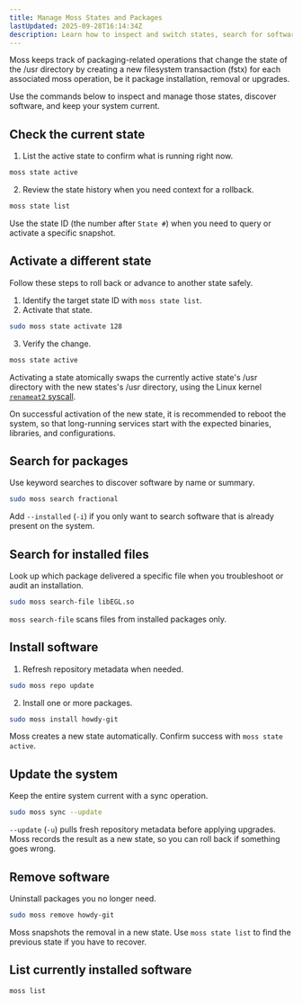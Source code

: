 ```yaml
---
title: Manage Moss States and Packages
lastUpdated: 2025-09-28T16:14:34Z
description: Learn how to inspect and switch states, search for software, and keep an AerynOS system up to date with moss.
---
```


Moss keeps track of packaging-related operations that change the state of the /usr directory by creating a new filesystem transaction (fstx) for each associated moss operation, be it package installation, removal or upgrades. 

Use the commands below to inspect and manage those states, discover software, and keep your system current.

## Check the current state

1. List the active state to confirm what is running right now.

```bash
moss state active
```

2. Review the state history when you need context for a rollback.

```bash
moss state list
```

Use the state ID (the number after `State #`) when you need to query or activate a specific snapshot.

## Activate a different state

Follow these steps to roll back or advance to another state safely.

1. Identify the target state ID with `moss state list`.
2. Activate that state.

```bash
sudo moss state activate 128
```

3. Verify the change.

```bash
moss state active
```

Activating a state atomically swaps the currently active state's /usr directory with the new states's /usr directory, using the Linux kernel [`renameat2` syscall](https://www.man7.org/linux/man-pages/man2/rename.2.html).

On successful activation of the new state, it is recommended to reboot the system, so that long-running services start with the expected binaries, libraries, and configurations.

## Search for packages

Use keyword searches to discover software by name or summary.

```bash
sudo moss search fractional
```

Add `--installed` (`-i`) if you only want to search software that is already present on the system.

## Search for installed files

Look up which package delivered a specific file when you troubleshoot or audit an installation.

```bash
sudo moss search-file libEGL.so
```

`moss search-file` scans files from installed packages only.

## Install software

1. Refresh repository metadata when needed.

```bash
sudo moss repo update
```

2. Install one or more packages.

```bash
sudo moss install howdy-git
```

Moss creates a new state automatically. Confirm success with `moss state active`.

## Update the system

Keep the entire system current with a sync operation.

```bash
sudo moss sync --update
```

`--update` (`-u`) pulls fresh repository metadata before applying upgrades. Moss records the result as a new state, so you can roll back if something goes wrong.

## Remove software

Uninstall packages you no longer need.

```bash
sudo moss remove howdy-git
```

Moss snapshots the removal in a new state. Use `moss state list` to find the previous state if you have to recover.

## List currently installed software


```bash
moss list 
```
